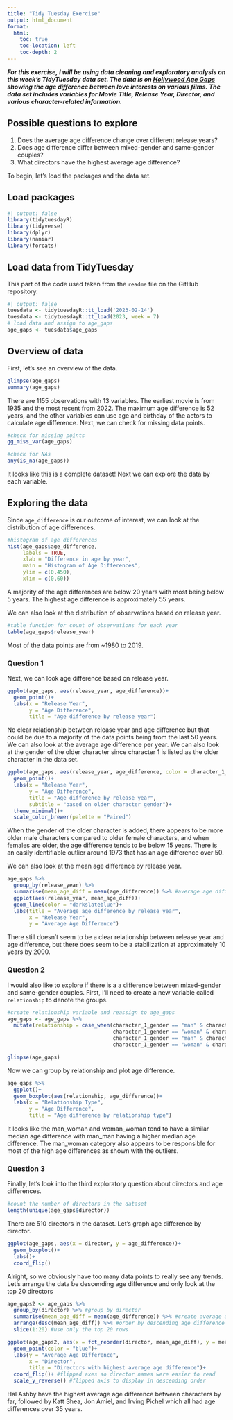 ```yaml
---
title: "Tidy Tuesday Exercise"
output: html_document
format:
  html:
    toc: true
    toc-location: left
    toc-depth: 2
---
```


***For this exercise, I will be using data cleaning and exploratory analysis on this week's TidyTuesday data set. The data is on [Hollywood Age Gaps](https://github.com/rfordatascience/tidytuesday/tree/master/data/2023/2023-02-14) showing the age difference between love interests on various films. The data set includes variables for Movie Title, Release Year, Director, and various character-related information.***

## Possible questions to explore
1. Does the average age difference change over different release years?
2. Does age difference differ between mixed-gender and same-gender couples?
3. What directors have the highest average age difference?


To begin, let's load the packages and the data set. 

## Load packages

```r
#| output: false
library(tidytuesdayR)
library(tidyverse)
library(dplyr)
library(naniar)
library(forcats)
```

## Load data from TidyTuesday
This part of the code used taken from the `readme` file on the GitHub repository. 

```r
#| output: false
tuesdata <- tidytuesdayR::tt_load('2023-02-14')
tuesdata <- tidytuesdayR::tt_load(2023, week = 7)
# load data and assign to age_gaps
age_gaps <- tuesdata$age_gaps
```

## Overview of data
First, let's see an overview of the data. 
```r
glimpse(age_gaps)
summary(age_gaps)
```
There are 1155 observations with 13 variables. The earliest movie is from 1935 and the most recent from 2022. The maximum age difference is 52 years, and the other variables can use age and birthday of the actors to calculate age difference. Next, we can check for missing data points.

```r
#check for missing points
gg_miss_var(age_gaps)

#check for NAs
any(is_na(age_gaps))
```
It looks like this is a complete dataset! Next we can explore the data by each variable. 

## Exploring the data
Since `age_difference` is our outcome of interest, we can look at the distribution of age differences. 
```r
#histogram of age differences
hist(age_gaps$age_difference,
     labels = TRUE,
     xlab = "Difference in age by year",
     main = "Histogram of Age Differences",
     ylim = c(0,450),
     xlim = c(0,60))
```
A majority of the age differences are below 20 years with most being below 5 years. The highest age difference is approximately 55 years.

We can also look at the distribution of observations based on release year. 
```r
#table function for count of observations for each year
table(age_gaps$release_year)
```
Most of the data points are from ~1980 to 2019. 

### Question 1
Next, we can look age difference based on release year. 
```r
ggplot(age_gaps, aes(release_year, age_difference))+
  geom_point()+
  labs(x = "Release Year",
       y = "Age Difference",
       title = "Age difference by release year")
```
No clear relationship between release year and age difference but that could be due to a majority of the data points being from the last 50 years. We can also look at the average age difference per year. We can also look at the gender of the older character since character 1 is listed as the older character in the data set.

```r
ggplot(age_gaps, aes(release_year, age_difference, color = character_1_gender))+
  geom_point()+
  labs(x = "Release Year",
       y = "Age Difference",
       title = "Age difference by release year",
       subtitle = "based on older character gender")+
  theme_minimal()+
  scale_color_brewer(palette = "Paired")
```
When the gender of the older character is added, there appears to be more older male characters compared to older female characters, and when females are older, the age difference tends to be below 15 years. There is an easily identifiable outlier around 1973 that has an age difference over 50. 

We can also look at the mean age difference by release year. 
```r
age_gaps %>% 
  group_by(release_year) %>% 
  summarise(mean_age_diff = mean(age_difference)) %>% #average age difference for each release year
  ggplot(aes(release_year, mean_age_diff))+
  geom_line(color = "darkslateblue")+
  labs(title = "Average age difference by release year",
       x = "Release Year",
       y = "Average Age Difference")
```
There still doesn't seem to be a clear relationship between release year and age difference, but there does seem to be a stabilization at approximately 10 years by 2000. 

### Question 2
I would also like to explore if there is a a difference between mixed-gender and same-gender couples. First, I'll need to create a new variable called `relationship` to denote the groups.
```r
#create relationship variable and reassign to age_gaps
age_gaps <- age_gaps %>% 
  mutate(relationship = case_when(character_1_gender == "man" & character_2_gender == "woman" ~ "man_woman",
                                  character_1_gender == "woman" & character_2_gender == "man" ~ "man_woman", #needed to account for either gender as character 1
                                  character_1_gender == "man" & character_2_gender == "man" ~ "man_man",
                                  character_1_gender == "woman" & character_2_gender == "woman" ~ "woman_woman"))

glimpse(age_gaps)
```
Now we can group by relationship and plot age difference.

```r
age_gaps %>% 
  ggplot()+
  geom_boxplot(aes(relationship, age_difference))+
  labs(x = "Relationship Type",
       y = "Age Difference",
       title = "Age difference by relationship type")
```
It looks like the man_woman and woman_woman tend to have a similar median age difference with man_man having a higher median age difference. The man_woman category also appears to be responsible for most of the high age differences as shown with the outliers. 

### Question 3

Finally, let's look into the third exploratory question about directors and age differences.
```r
#count the number of directors in the dataset
length(unique(age_gaps$director))
```
There are 510 directors in the dataset. Let's graph age difference by director.
```r
ggplot(age_gaps, aes(x = director, y = age_difference))+
  geom_boxplot()+
  labs()+
  coord_flip()
```
Alright, so we obviously have too many data points to really see any trends. Let's arrange the data be descending age difference and only look at the top 20 directors

```r
age_gaps2 <- age_gaps %>% 
  group_by(director) %>% #group by director
  summarise(mean_age_diff = mean(age_difference)) %>% #create average age difference for each director
  arrange(desc(mean_age_diff)) %>% #order by descending age difference
  slice(1:20) #use only the top 20 rows

ggplot(age_gaps2, aes(x = fct_reorder(director, mean_age_diff), y = mean_age_diff))+ #needed to use fct_reorder to display ascending age difference rather than alphabetical 
  geom_point(color = "blue")+
  labs(y = "Average Age Difference", 
       x = "Director",
       title = "Directors with highest average age difference")+
  coord_flip()+ #flipped axes so director names were easier to read
  scale_y_reverse() #flipped axis to display in descending order

```
Hal Ashby have the highest average age difference between characters by far, followed by Katt Shea, Jon Amiel, and Irving Pichel which all had age differences over 35 years. 

